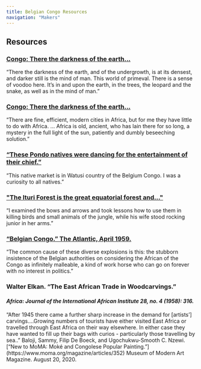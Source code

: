 ```yaml
---
title: Belgian Congo Resources
navigation: "Makers"
---
```

## Resources
### [Congo: There the darkness of the earth…](https://dc.library.northwestern.edu/items/eb44daa0-4838-4bab-b8c1-a5cc018e489e)
“There the darkness of the earth, and of the undergrowth, is at its densest, and darker still is the mind of man. This world of primeval. There is a sense of voodoo here. It’s in and upon the earth, in the trees, the leopard and the snake, as well as in the mind of man.”
### [Congo: There the darkness of the earth…](https://dc.library.northwestern.edu/items/eb44daa0-4838-4bab-b8c1-a5cc018e489e)
“There are fine, efficient, modern cities in Africa, but for me they have little to do with Africa. … Africa is old, ancient, who has lain there for so long, a mystery in the full light of the sun, patiently and dumbly beseeching solution.”
### [“These Pondo natives were dancing for the entertainment of their chief.”](https://dc.library.northwestern.edu/items/732112f9-df93-4740-a355-8afe0da4b5ea)
“This native market is in Watusi country of the Belgium Congo. I was a curiosity to all natives.”
### ["The Ituri Forest is the great equatorial forest and…"](https://dc.library.northwestern.edu/items/95b6e92d-fd00-43c7-aebf-7c1324adbb31)
“I examined the bows and arrows and took lessons how to use them in killing birds and small animals of the jungle, while his wife stood rocking junior in her arms.”
### [“Belgian Congo.” The Atlantic, April 1959.](https://www.theatlantic.com/magazine/archive/1959/04/belgian-congo/641885/)
“The common cause of these diverse explosions is this: the stubborn insistence of the Belgian authorities on considering the African of the Congo as infinitely malleable, a kind of work horse who can go on forever with no interest in politics.”
### Walter Elkan. “The East African Trade in Woodcarvings.”
<h4><i> Africa: Journal of the International African Institute 28, no. 4 (1958): 316.</i></h4>
“After 1945 there came a further sharp increase in the demand for [artists’] carvings.…Growing numbers of tourists have either visited East Africa or travelled through East Africa on their way elsewhere. In either case they have wanted to fill up their bags with curios - particularly those travelling by sea..”
Baloji, Sammy, Filip De Boeck, and Ugochukwu-Smooth C. Nzewi. [“New to MoMA: Moké and Congolese Popular Painting.”](https://www.moma.org/magazine/articles/352) Museum of Modern Art Magazine. August 20, 2020.
